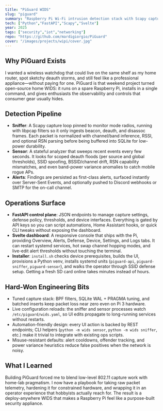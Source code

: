 ```yaml
---
title: "PiGuard WIDS"
slug: "piguard"
summary: "Raspberry Pi Wi-Fi intrusion detection stack with Scapy capture, FastAPI automation, and a Svelte operations console."
tech: ["Python","FastAPI","Scapy","Svelte"]
year: 2025
tags: ["security","iot","networking"]
repo: "https://github.com/mardigiorgio/PiGuard"
cover: "/images/projects/wipi/cover.jpg"
---
```


## Why PiGuard Exists

I wanted a wireless watchdog that could live on the same shelf as my home router, spot sketchy deauth storms, and still feel like a professional appliance—without paying for one. PiGuard is that weekend project turned open-source home WIDS: it runs on a spare Raspberry Pi, installs in a single command, and gives enthusiasts the observability and controls that consumer gear usually hides.

## Detection Pipeline

- **Sniffer**: A Scapy capture loop pinned to monitor mode radios, running with libpcap filters so it only ingests beacon, deauth, and disassoc frames. Each packet is normalized with channel/band inference, RSSI, and optional RSN parsing before being buffered into SQLite for low-power durability.
- **Sensor**: A stateful analyzer that sweeps recent events every few seconds. It looks for scoped deauth floods (per source and global thresholds), SSID spoofing, BSSID/channel drift, RSN capability mismatches, and even band-power variance anomalies to catch mobile rogue APs.
- **Alerts**: Findings are persisted as first-class alerts, surfaced instantly over Server-Sent Events, and optionally pushed to Discord webhooks or SMTP for the on-call channel.

## Operations Surface

- **FastAPI control plane**: JSON endpoints to manage capture settings, defense policy, thresholds, and device interfaces. Everything is gated by API keys so you can script automations, Home Assistant hooks, or quick CLI tweaks without exposing the dashboard.
- **Svelte dashboard**: A responsive console that ships with the Pi, providing Overview, Alerts, Defense, Device, Settings, and Logs tabs. It can restart systemd services, hot swap channel hopping modes, and live-edit alert thresholds without touching the terminal.
- **Installer**: `install.sh` checks device prerequisites, builds the UI, provisions a Python venv, installs systemd units (`piguard-api`, `piguard-sniffer`, `piguard-sensor`), and walks the operator through SSID defense setup. Getting a fresh SD card online takes minutes instead of hours.

## Hard-Won Engineering Bits

- Tuned capture stack: BPF filters, SQLite WAL + PRAGMA tuning, and batched inserts keep packet loss near zero even on Pi 3 hardware.
- Live configuration reloads: the sniffer and sensor processes watch `/etc/piguard/wids.yaml`, so UI edits propagate to long-running services without restarts.
- Automation-friendly design: every UI action is backed by REST endpoints; CLI helpers (`python -m wids sensor`, `python -m wids sniffer`, etc.) make it trivial to integrate with existing ops scripts.
- Misuse-resistant defaults: alert cooldowns, offender tracking, and power variance heuristics reduce false positives when the network is noisy.

## What I Learned

Building PiGuard forced me to blend low-level 802.11 capture work with home-lab pragmatism. I now have a playbook for taking raw packet telemetry, hardening it for constrained hardware, and wrapping it in an operator experience that hobbyists actually reach for. The result is a deploy-anywhere WIDS that makes a Raspberry Pi feel like a purpose-built security appliance.
